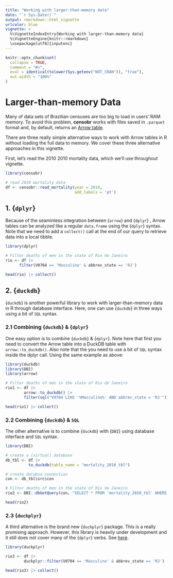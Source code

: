 ```yaml
---
title: "Working with larger-than-memory data"
date: "`r Sys.Date()`"
output: rmarkdown::html_vignette
urlcolor: blue
vignette: >
  %\VignetteIndexEntry{Working with larger-than-memory data}
  %\VignetteEngine{knitr::rmarkdown}
  \usepackage[utf8]{inputenc}
---
```


```r
knitr::opts_chunk$set(
  collapse = TRUE,
  comment = "#>",
  eval = identical(tolower(Sys.getenv("NOT_CRAN")), "true"),
  out.width = "100%"
)

```
# Larger-than-memory Data

Many of data sets of Brazilian censuses are too big to load in users' RAM memory. To avoid this problem, **censobr** works with files saved in `.parquet` format and, by default, returns an [Arrow table](https://arrow.apache.org/docs/r/articles/arrow.html#tabular-data-in-arrow).

There are three really simple alternative ways to work with Arrow tables in R without loading the full data to memory. We cover these three alternative approaches in this vignette.

First, let's read the 2010 2010 mortality data, which we'll use throughout vignette.

```r
library(censobr)

# read 2010 mortality data
df <- censobr::read_mortality(year = 2010,
                              add_labels = 'pt')
```

## 1.  {`dplyr`} 

Because of the seaminless integration between {`arrow`} and  {`dplyr`} , Arrow tables can be analyzed like a regular `data.frame` using the {`dplyr`} syntax. Note that we need to add a `collect()` call at the end of our query to retrieve data into a local tibble.

```r
library(dplyr)

# Filter deaths of men in the state of Rio de Janeiro
rio <- df |>
      filter(V0704 == 'Masculino' & abbrev_state == 'RJ')

head(rio) |> collect()

```

## 2. {`duckdb`}

{`duckdb`} is another powerful library to work with larger-than-memory data in R through database interface. Here, one can use {`duckdb`} in three ways using a bit of `SQL` syntax.


### 2.1 Combining {`duckdb`} & {`dplyr`}

One easy option is to combine {`duckdb`} & {`dplyr`}. Note here that first you need to convert the Arrow table into a DuckDB table with `arrow::to_duckdb()`. Also note that the you need to use a bit of `SQL` syntax inside the dplyr call. Using the same example as above:

```r
library(duckdb)
library(DBI)
library(arrow)

# Filter deaths of men in the state of Rio de Janeiro
rio1 <- df |>
        arrow::to_duckdb() |>
        filter(sql("V0704 LIKE '%Masculino%' AND abbrev_state = 'RJ'"))

head(rio1) |> collect()

```

### 2.2 Combining {`duckdb`} &  `SQL`

The other alternative is to combine {`duckdb`} with {`DBI`} using database interface and `SQL` syntax.


```r
library(DBI)

# create a (virtual) database
db_tbl <- df |>
          to_duckdb(table_name = "mortality_2010_tbl")

# create databse connection
con <- db_tbl$src$con

# Filter deaths of men in the state of Rio de Janeiro
rio2 <- DBI::dbGetQuery(con, "SELECT * FROM 'mortality_2010_tbl' WHERE V0704 LIKE '%Masculino%' AND abbrev_state = 'RJ'")

head(rio2)

```
### 2.3 {`duckplyr`} 

A third alternative is the brand new {`duckplyr`} package. This is a really promising approach. However, this library is heavily under development and it still does not cover many of the {`dplyr`} verbs. See [here](https://duckdb.org/2024/04/02/duckplyr.html).

```r
library(duckplyr)

rio3 <- df |>
        duckplyr::filter(V0704 == 'Masculino' & abbrev_state == 'RJ')

head(rio3) |> collect()
```
